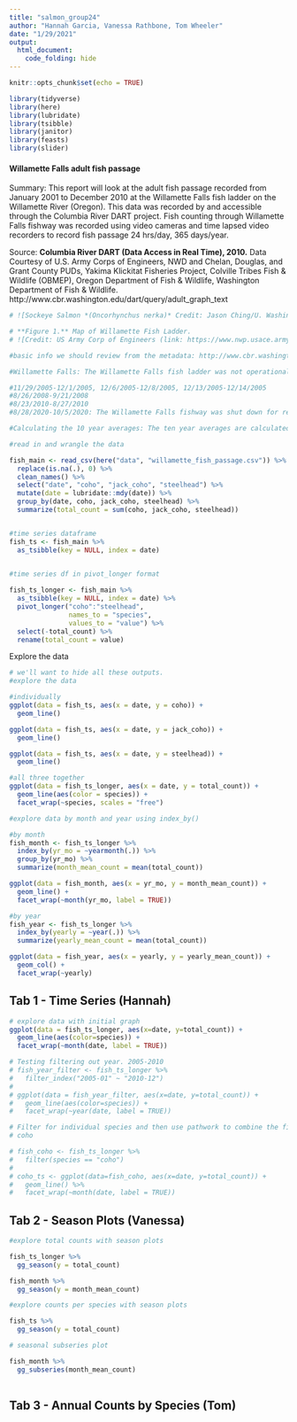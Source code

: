 ```yaml
---
title: "salmon_group24"
author: "Hannah Garcia, Vanessa Rathbone, Tom Wheeler"
date: "1/29/2021"
output: 
  html_document:
    code_folding: hide
---
```


```r
knitr::opts_chunk$set(echo = TRUE)

library(tidyverse)
library(here)
library(lubridate)
library(tsibble)
library(janitor)
library(feasts)
library(slider)
```

#### Willamette Falls adult fish passage 

Summary: This report will look at the adult fish passage recorded from January 2001 to December 2010 at the Willamette Falls fish ladder on the Willamette River (Oregon). This data was recorded by and accessible through the Columbia River DART project. Fish counting through Willamette Falls fishway was recorded using video cameras and time lapsed video recorders to record fish passage 24 hrs/day, 365 days/year.

Source: **Columbia River DART (Data Access in Real Time), 2010.** Data Courtesy of U.S. Army Corps of Engineers, NWD and Chelan, Douglas, and Grant County PUDs, Yakima Klickitat Fisheries Project, Colville Tribes Fish & Wildlife (OBMEP), Oregon Department of Fish & Wildlife, Washington Department of Fish & Wildlife. http://www.cbr.washington.edu/dart/query/adult_graph_text


```r
# ![Sockeye Salmon *(Oncorhynchus nerka)* Credit: Jason Ching/U. Washington](images/sockeye_salmon1.jpg) # moved the image here. I can't get it to work either.. #

# **Figure 1.** Map of Willamette Fish Ladder. 
# ![Credit: US Army Corp of Engineers (link: https://www.nwp.usace.army.mil/willamette/locks/)](images/Willamette_Falls_Locks_area_map.jpg)

#basic info we should review from the metadata: http://www.cbr.washington.edu/dart/query/adult_proj_sum

#Willamette Falls: The Willamette Falls fish ladder was not operational on the following dates:

#11/29/2005-12/1/2005, 12/6/2005-12/8/2005, 12/13/2005-12/14/2005
#8/26/2008-9/21/2008
#8/23/2010-8/27/2010
#8/28/2020-10/5/2020: The Willamette Falls fishway was shut down for repairs from August 28 - October 5, 2020, which precluded passage above the falls. The extended fishway closure resulted in delayed migration and large numbers of fish holding below the falls. No pinniped activity was observed below the falls during this time period and no fish mortality events were reported suggesting the closure did not result in a significant loss in the fish population.

#Calculating the 10 year averages: The ten year averages are calculated by DART for each calendar day of data at each project. For the current year and any given project/month/day, the data is summed from the previous 10 years and divided by the number of non-null data points available during that 10 year span.


```


```r
#read in and wrangle the data

fish_main <- read_csv(here("data", "willamette_fish_passage.csv")) %>%
  replace(is.na(.), 0) %>%
  clean_names() %>% 
  select("date", "coho", "jack_coho", "steelhead") %>% 
  mutate(date = lubridate::mdy(date)) %>% 
  group_by(date, coho, jack_coho, steelhead) %>% 
  summarize(total_count = sum(coho, jack_coho, steelhead))


#time series dataframe 
fish_ts <- fish_main %>% 
  as_tsibble(key = NULL, index = date)
  

#time series df in pivot_longer format

fish_ts_longer <- fish_main %>% 
  as_tsibble(key = NULL, index = date) %>% 
  pivot_longer("coho":"steelhead",
               names_to = "species",
               values_to = "value") %>% 
  select(-total_count) %>% 
  rename(total_count = value)


```

Explore the data
```r
# we'll want to hide all these outputs.
#explore the data

#individually
ggplot(data = fish_ts, aes(x = date, y = coho)) +
  geom_line()

ggplot(data = fish_ts, aes(x = date, y = jack_coho)) +
  geom_line()

ggplot(data = fish_ts, aes(x = date, y = steelhead)) +
  geom_line()

#all three together
ggplot(data = fish_ts_longer, aes(x = date, y = total_count)) +
  geom_line(aes(color = species)) +
  facet_wrap(~species, scales = "free")

```

```r

#explore data by month and year using index_by() 

#by month
fish_month <- fish_ts_longer %>% 
  index_by(yr_mo = ~yearmonth(.)) %>% 
  group_by(yr_mo) %>% 
  summarize(month_mean_count = mean(total_count))

ggplot(data = fish_month, aes(x = yr_mo, y = month_mean_count)) +
  geom_line() +
  facet_wrap(~month(yr_mo, label = TRUE))

#by year
fish_year <- fish_ts_longer %>% 
  index_by(yearly = ~year(.)) %>% 
  summarize(yearly_mean_count = mean(total_count))

ggplot(data = fish_year, aes(x = yearly, y = yearly_mean_count)) +
  geom_col() +
  facet_wrap(~yearly)

```

## Tab 1 - Time Series (Hannah) {.tabset}
```r
# explore data with initial graph
ggplot(data = fish_ts_longer, aes(x=date, y=total_count)) +
  geom_line(aes(color=species)) +
  facet_wrap(~month(date, label = TRUE)) 

# Testing filtering out year. 2005-2010
# fish_year_filter <- fish_ts_longer %>% 
#   filter_index("2005-01" ~ "2010-12")
# 
# ggplot(data = fish_year_filter, aes(x=date, y=total_count)) +
#   geom_line(aes(color=species)) +
#   facet_wrap(~year(date, label = TRUE))

# Filter for individual species and then use pathwork to combine the figures
# coho

# fish_coho <- fish_ts_longer %>% 
#   filter(species == "coho")
# 
# coho_ts <- ggplot(data=fish_coho, aes(x=date, y=total_count)) +
#   geom_line() %>% 
#   facet_wrap(~month(date, label = TRUE))

```

## Tab 2 - Season Plots (Vanessa) {.tabset}
```r

#explore total counts with season plots

fish_ts_longer %>% 
  gg_season(y = total_count)

fish_month %>% 
  gg_season(y = month_mean_count)

#explore counts per species with season plots

fish_ts %>%
  gg_season(y = total_count)

# seasonal subseries plot

fish_month %>% 
  gg_subseries(month_mean_count)
  

```

## Tab 3 - Annual Counts by Species (Tom) {.tabset}
```r

```
